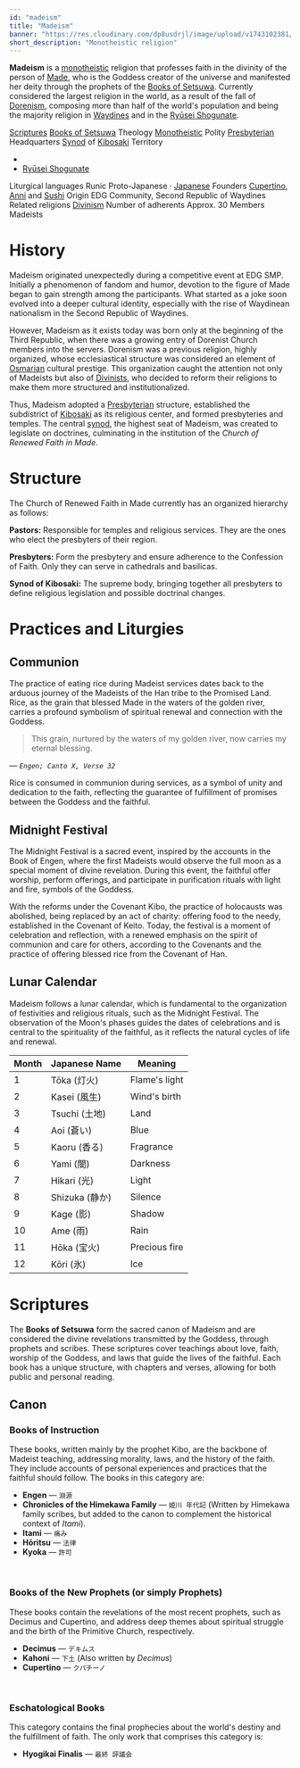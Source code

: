 ```yaml
---
id: "madeism"
title: "Madeism"
banner: "https://res.cloudinary.com/dp8usdrjl/image/upload/v1743102381/37b16bf6-61cb-4fda-bb2a-3125bba702ba.png"
short_description: "Monotheistic religion"
---
```


**Madeism** is a [monotheistic](https://en.wikipedia.org/wiki/Monotheism) religion that professes faith
in the divinity of the person of [Made](Made), who is the Goddess creator of the universe and manifested 
her deity through the prophets of the [Books of Setsuwa](Books_of_Setsuwa). Currently considered the 
largest religion in the world, as a result of the fall of [Dorenism](Dorenism), composing more than half 
of the world's population and being the majority religion in [Waydines](Waydines) and in the [Ryūsei Shogunate](Ryūsei_Shogunate).

<QuickFacts title="Church of Renewed Faith in Made">
    <tr>
        <td colSpan="2">
            <Picture image="https://res.cloudinary.com/dp8usdrjl/image/upload/v1743096448/churchofmade_nhozs4.svg" description="Church Logo" height="7rem" centered={true}/>
            <Picture image="https://res.cloudinary.com/dp8usdrjl/image/upload/v1743102381/37b16bf6-61cb-4fda-bb2a-3125bba702ba.png" description="Saint Sushi Basilica, Gremont" height="9rem" centered={true}/>
        </td>
    </tr>
    <tr>
        <td><a href="https://en.wikipedia.org/wiki/Holy_book">Scriptures</a></td>
        <td><a href="Books_of_Setsuwa">Books of Setsuwa</a></td>
    </tr>
    <tr>
        <td>Theology</td>
        <td>
            <a href="https://en.wikipedia.org/wiki/Monotheism">Monotheistic</a>
        </td>
    </tr>
    <tr>
        <td>Polity</td>
        <td>
            <a href="https://en.wikipedia.org/wiki/Presbyterianism">Presbyterian</a>
        </td>
    </tr>
    <tr>
        <td>Headquarters</td>
        <td>
            <a href="https://en.wikipedia.org/wiki/Synod">Synod</a> 
            of <a href="Kibosaki">Kibosaki</a>
        </td>
    </tr>
    <tr>
        <td>Territory</td>
        <td>
            <ul>
                <li><CountryCitation country="Waydines" /></li>
                <li>
                    <a href="Ryūsei_Shogunate">Ryūsei Shogunate</a>
                </li>
            </ul>
        </td>
    </tr>
    <tr>
        <td>Liturgical languages</td>
        <td>
            Runic Proto-Japanese &centerdot; 
            <a href="https://en.wikipedia.org/wiki/Japanese_language">Japanese</a>
        </td>
    </tr>
    <tr>
        <td>Founders</td>
        <td>
            <a href="Cupertino">Cupertino</a>, 
            <a href="Anni">Anni</a> and 
            <a href="Sushi">Sushi</a>
        </td>
    </tr>
    <tr>
        <td>Origin</td>
        <td>EDG Community, Second Republic of Waydines</td>
    </tr>
    <tr>
        <td>Related religions</td>
        <td>
            <a href="Divinism">Divinism</a>
        </td>
    </tr>
    <tr>
        <td>Number of adherents</td>
        <td>Approx. 30</td>
    </tr>
    <tr>
        <td>Members</td>
        <td>Madeists</td>
    </tr>
</QuickFacts>

# History
Madeism originated unexpectedly during a competitive event at EDG SMP. Initially a phenomenon of 
fandom and humor, devotion to the figure of Made began to gain strength among the participants. What 
started as a joke soon evolved into a deeper cultural identity, especially with the rise of Waydinean 
nationalism in the Second Republic of Waydines.

However, Madeism as it exists today was born only at the beginning of the Third Republic, when there 
was a growing entry of Dorenist Church members into the servers. Dorenism was a previous religion, 
highly organized, whose ecclesiastical structure was considered an element of [Osmarian](Osmaria) 
cultural prestige. This organization caught the attention not only of Madeists but also of [Divinists](Divinism), 
who decided to reform their religions to make them more structured and institutionalized.

Thus, Madeism adopted a [Presbyterian](https://en.wikipedia.org/wiki/Presbyterianism) structure, 
established the subdistrict of [Kibosaki](Kibosaki) as its religious center, and formed presbyteries
and temples. The central [synod](https://en.wikipedia.org/wiki/Synod), the highest seat of Madeism, 
was created to legislate on doctrines, culminating in the institution of the _Church of Renewed Faith in Made_.

# Structure

The Church of Renewed Faith in Made currently has an organized hierarchy as follows:

**Pastors:** Responsible for temples and religious services. They are the ones who elect the presbyters of their region.

**Presbyters:** Form the presbytery and ensure adherence to the Confession of Faith. Only they can serve in cathedrals and basilicas.

**Synod of Kibosaki:** The supreme body, bringing together all presbyters to define religious legislation and possible doctrinal changes.

# Practices and Liturgies
## Communion
The practice of eating rice during Madeist services dates back to the arduous journey of the Madeists 
of the Han tribe to the Promised Land. Rice, as the grain that blessed Made in the waters of the golden 
river, carries a profound symbolism of spiritual renewal and connection with the Goddess.

> This grain, nurtured by the waters of my golden river, now carries my eternal blessing.

_&mdash; `Engen; Canto X, Verse 32`_

Rice is consumed in communion during services, as a symbol of unity and dedication to the faith, 
reflecting the guarantee of fulfillment of promises between the Goddess and the faithful.

## Midnight Festival
The Midnight Festival is a sacred event, inspired by the accounts in the Book of Engen, where the first 
Madeists would observe the full moon as a special moment of divine revelation. During this event, the 
faithful offer worship, perform offerings, and participate in purification rituals with light and fire, 
symbols of the Goddess.

With the reforms under the Covenant Kibo, the practice of holocausts was abolished, being replaced by 
an act of charity: offering food to the needy, established in the Covenant of Keito. Today, the festival 
is a moment of celebration and reflection, with a renewed emphasis on the spirit of communion and care 
for others, according to the Covenants and the practice of offering blessed rice from the Covenant of Han.

## Lunar Calendar
Madeism follows a lunar calendar, which is fundamental to the organization of festivities and religious 
rituals, such as the Midnight Festival. The observation of the Moon's phases guides the dates of 
celebrations and is central to the spirituality of the faithful, as it reflects the natural cycles of 
life and renewal.

| Month | Japanese Name | Meaning |
|-------|--------------|----------|
| 1     | Tōka (灯火)   | Flame's light |
| 2     | Kasei (風生)  | Wind's birth |
| 3     | Tsuchi (土地) | Land |
| 4     | Aoi (蒼い)    | Blue |
| 5     | Kaoru (香る)  | Fragrance |
| 6     | Yami (闇)     | Darkness |
| 7     | Hikari (光)   | Light |
| 8     | Shizuka (静か) | Silence |
| 9     | Kage (影)     | Shadow |
| 10    | Ame (雨)      | Rain |
| 11    | Hōka (宝火)   | Precious fire |
| 12    | Kōri (氷)     | Ice |

# Scriptures
The **Books of Setsuwa** form the sacred canon of Madeism and are considered the divine revelations 
transmitted by the Goddess, through prophets and scribes. These scriptures cover teachings about love, 
faith, worship of the Goddess, and laws that guide the lives of the faithful. Each book has a unique 
structure, with chapters and verses, allowing for both public and personal reading.

## Canon
### Books of Instruction
These books, written mainly by the prophet Kibo, are the backbone of Madeist teaching, addressing 
morality, laws, and the history of the faith. They include accounts of personal experiences and 
practices that the faithful should follow. The books in this category are:

- **Engen** &mdash; `淵源`
- **Chronicles of the Himekawa Family** &mdash; `姫川 年代記` (Written by Himekawa family scribes, but added to the canon to complement the historical context of _Itami_).
- **Itami** &mdash; `痛み`
- **Hōritsu** &mdash; `法律`
- **Kyoka** &mdash; `許可`

<br/>

### Books of the New Prophets (or simply Prophets)
These books contain the revelations of the most recent prophets, such as Decimus and Cupertino, and 
address deep themes about spiritual struggle and the birth of the Primitive Church, respectively.

- **Decimus** &mdash; `デキムス`
- **Kahoni** &mdash; `下土` (Also written by _Decimus_)
- **Cupertino** &mdash; `クパチーノ`

<br/>

### Eschatological Books
This category contains the final prophecies about the world's destiny and the fulfillment of faith. 
The only work that comprises this category is:
- **Hyogikai Finalis** &mdash; `最終 評議会`